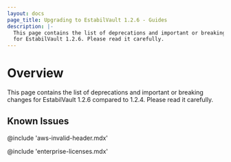 ```yaml
---
layout: docs
page_title: Upgrading to EstabilVault 1.2.6 - Guides
description: |-
  This page contains the list of deprecations and important or breaking changes
  for EstabilVault 1.2.6. Please read it carefully.
---
```


# Overview

This page contains the list of deprecations and important or breaking changes
for EstabilVault 1.2.6 compared to 1.2.4. Please read it carefully.

## Known Issues

@include 'aws-invalid-header.mdx'

@include 'enterprise-licenses.mdx'

